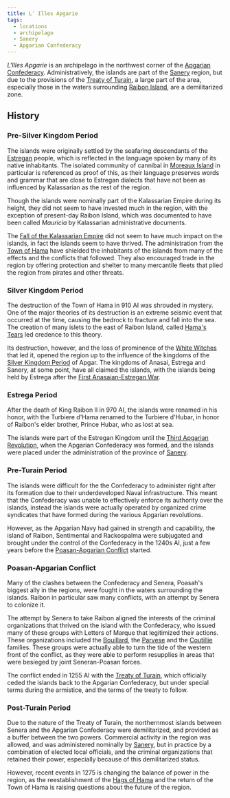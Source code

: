 ```yaml
---
title: L' Illes Apgarie
tags:
  - locations
  - archipelago
  - Sanery
  - Apgarian Confederacy
---
```



<Map asset={MapImage} width={500} height={500} alt="Map of L'Illes Apgarie" />

_L'Illes Apgarie_ is an archipelago in the northwest corner of the
[Apgarian Confederacy](./apgar.mdx). Administratively, the islands are part of
the [Sanery](./sanery.mdx) region, but due to the provisions of the
[Treaty of Turain](../events/treaty-of-turain.mdx), a large part of the area,
especially those in the waters surrounding [Raibon Island](./raibon-island.mdx),
are a demilitarized zone.

## History

### Pre-Silver Kingdom Period

The islands were originally settled by the seafaring descendants of the
[Estregan](../ethnicities/estregan.mdx) people, which is reflected in the
language spoken by many of its native inhabitants. The isolated community of
cannibal in [Moreaux Island](./moreaux-island.mdx) in particular is referenced
as proof of this, as their language preserves words and grammar that are close
to Estregan dialects that have not been as influenced by Kalassarian as the rest
of the region.

Though the islands were nominally part of the Kalassarian Empire during its
height, they did not seem to have invested much in the region, with the
exception of present-day Raibon Island, which was documented to have been called
_Mauricia_ by Kalassarian administrative documents.

The
[Fall of the Kalassarian Empire](../events/fall-of-the-kalassarian-empire.mdx)
did not seem to have much impact on the islands, in fact the islands seem to
have thrived. The administration from the [Town of Hama](./hama.mdx) have
shielded the inhabitants of the islands from many of the effects and the
conflicts that followed. They also encouraged trade in the region by offering
protection and shelter to many mercantile fleets that plied the region from
pirates and other threats.

### Silver Kingdom Period

The destruction of the Town of Hama in 910 AI was shrouded in mystery. One of
the major theories of its destruction is an extreme seismic event that occurred
at the time, causing the bedrock to fracture and fall into the sea. The creation
of many islets to the east of Raibon Island, called
[Hama's Tears](./hama-s-tears.mdx) led credence to this theory.

Its destruction, however, and the loss of prominence of the
[White Witches](../organizations/hags-of-hama.mdx) that led it, opened the
region up to the influence of the kingdoms of the
[Silver Kingdom Period](../events/silver-kingdoms.mdx) of Apgar. The kingdoms of
Anasai, Estrega and Sanery, at some point, have all claimed the islands, with
the islands being held by Estrega after the
[First Anasaian-Estregan War](../events/first-anasaian-estregan-war.mdx).

### Estrega Period

After the death of King Raibon II in 970 AI, the islands were renamed in his
honor, with the Turbiere d'Hama renamed to the Turbiere d'Hubar, in honor of
Raibon's elder brother, Prince Hubar, who as lost at sea.

The islands were part of the Estregan Kingdom until the
[Third Apgarian Revolution](../events/third-apgarian-revolution.mdx), when the
Apgarian Confederacy was formed, and the islands were placed under the
administration of the province of [Sanery](./sanery.mdx).

### Pre-Turain Period

The islands were difficult for the the Confederacy to administer right after its
formation due to their underdeveloped Naval infrastructure. This meant that the
Confederacy was unable to effectively enforce its authority over the islands,
instead the islands were actually operated by organized crime syndicates that
have formed during the various Apgarian revolutions.

However, as the Apgarian Navy had gained in strength and capability, the island
of Raibon, Sentimental and Rackospalma were subjugated and brought under the
control of the Confederacy in the 1240s AI, just a few years before the
[Poasan-Apgarian Conflict](../events/poasan-apgarian-conflict.mdx) started.

### Poasan-Apgarian Conflict

Many of the clashes between the Confederacy and Senera, Poasah's biggest ally in
the regions, were fought in the waters surrounding the islands. Raibon in
particular saw many conflicts, with an attempt by Senera to colonize it.

The attempt by Senera to take Raibon aligned the interests of the criminal
organizations that thrived on the island with the Confederacy, who issued many
of these groups with Letters of Marque that legitimized their actions. These
organizations included the [Bouillard](../organizations/bouillard.mdx), the
[Parvese](../organizations/parvese-houses-of-pleasures.mdx) and the
[Coutillie](../organizations/coutillie.mdx) families. These groups were actually
able to turn the tide of the western front of the conflict, as they were able to
perform resupplies in areas that were besieged by joint Seneran-Poasan forces.

The conflict ended in 1255 AI with the
[Treaty of Turain](../events/treaty-of-turain.mdx), which officially ceded the
islands back to the Apgarian Confederacy, but under special terms during the
armistice, and the terms of the treaty to follow.

### Post-Turain Period

Due to the nature of the Treaty of Turain, the northernmost islands between
Senera and the Apgarian Confederacy were demilitarized, and provided as a buffer
between the two powers. Commercial activity in the region was allowed, and was
administered nominally by [Sanery](./sanery.mdx), but in practice by a
combination of elected local officials, and the criminal organizations that
retained their power, especially because of this demilitarized status.

However, recent events in 1275 is changing the balance of power in the region,
as the reestablishment of the [Hags of Hama](../organizations/hags-of-hama.mdx)
and the return of the Town of Hama is raising questions about the future of the
region.
